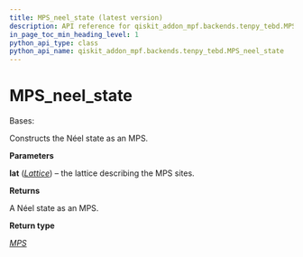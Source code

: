 ```yaml
---
title: MPS_neel_state (latest version)
description: API reference for qiskit_addon_mpf.backends.tenpy_tebd.MPS_neel_state in the latest version of qiskit-addon-mpf
in_page_toc_min_heading_level: 1
python_api_type: class
python_api_name: qiskit_addon_mpf.backends.tenpy_tebd.MPS_neel_state
---
```


<span id="mps-neel-state" />

# MPS\_neel\_state

<Class id="qiskit_addon_mpf.backends.tenpy_tebd.MPS_neel_state" isDedicatedPage={true} github="https://github.com/Qiskit/qiskit-addon-mpf/tree/stable/0.3/qiskit_addon_mpf/backends/tenpy_tebd/state.py#L125-L137" signature="MPS_neel_state(lat)" modifiers="class">
  Bases:

  Constructs the Néel state as an MPS.

  **Parameters**

  **lat** ([*Lattice*](https://tenpy.readthedocs.io/en/latest/reference/tenpy.models.lattice.Lattice.html#tenpy.models.lattice.Lattice "(in TeNPy v1.0.5)")) – the lattice describing the MPS sites.

  **Returns**

  A Néel state as an MPS.

  **Return type**

  [*MPS*](https://tenpy.readthedocs.io/en/latest/reference/tenpy.networks.mps.MPS.html#tenpy.networks.mps.MPS "(in TeNPy v1.0.5)")
</Class>

